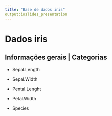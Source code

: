 ```yaml
---
title: "Base de dados iris"
output:ioslides_presentation
---
```


# Dados iris 

## Informações gerais | Categorias

- Sepal.Length

- Sepal.Width

- Pental.Lenght

- Petal.Width
 
- Species



